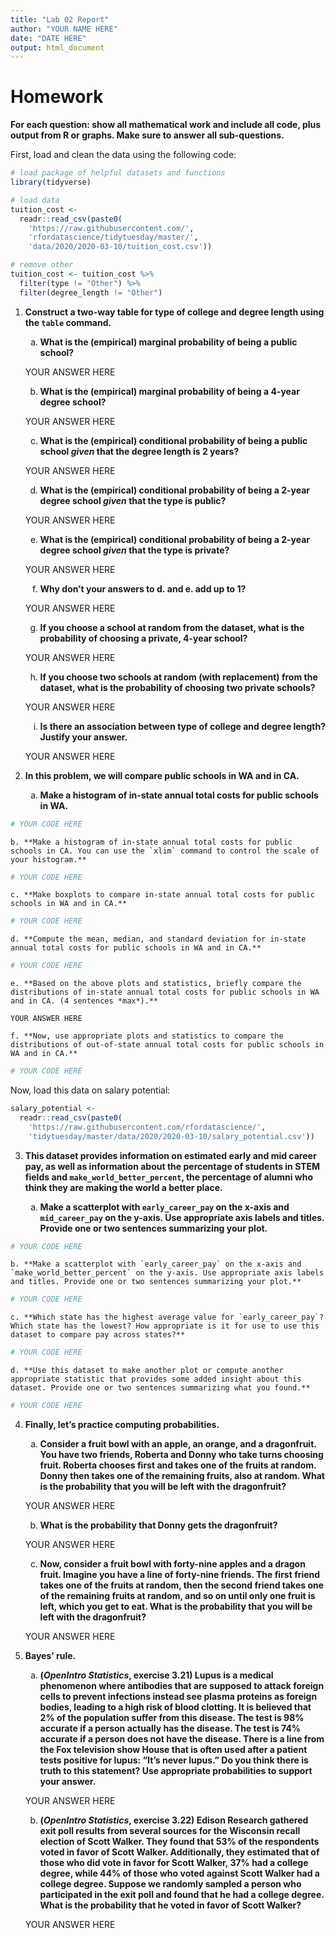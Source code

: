 ```yaml
---
title: "Lab 02 Report"
author: "YOUR NAME HERE"
date: "DATE HERE"
output: html_document
---
```


# Homework

**For each question: show all mathematical work and include all code, plus output from R or graphs. Make sure to answer all sub-questions.**

First, load and clean the data using the following code:
```r
# load package of helpful datasets and functions
library(tidyverse)

# load data
tuition_cost <-
  readr::read_csv(paste0(
    'https://raw.githubusercontent.com/',
    'rfordatascience/tidytuesday/master/',
    'data/2020/2020-03-10/tuition_cost.csv'))

# remove other
tuition_cost <- tuition_cost %>%
  filter(type != "Other") %>%
  filter(degree_length != "Other")
```

1. **Construct a two-way table for type of college and degree length using the `table` command.** 

    a. **What is the (empirical) marginal probability of being a public school?**
    
    YOUR ANSWER HERE
    
    b. **What is the (empirical) marginal probability of being a 4-year degree school?**
    
    YOUR ANSWER HERE
    
    c. **What is the (empirical) conditional  probability of being a public school *given* that the degree length is 2 years?**
    
    YOUR ANSWER HERE
    
    d. **What is the (empirical) conditional probability of being a 2-year degree school *given* that the type is public?**
    
    YOUR ANSWER HERE
    
    e. **What is the (empirical) conditional probability of being a 2-year degree school *given* that the type is private?**
    
    YOUR ANSWER HERE
    
    f. **Why don't your answers to d. and e. add up to 1?**
    
    YOUR ANSWER HERE
    
    g. **If you choose a school at random from the dataset, what is the probability of choosing a private, 4-year school?**
    
    YOUR ANSWER HERE
    
    h. **If you choose two schools at random (with replacement) from the dataset, what is the probability of choosing two private schools?**
    
    YOUR ANSWER HERE
    
    i. **Is there an association between type of college and degree length? Justify your answer.**
    
    YOUR ANSWER HERE
    
2. **In this problem, we will compare public schools in WA and in CA.** 

    a. **Make a histogram of in-state annual total costs for public schools in WA.**
    
```r
# YOUR CODE HERE
```
    
    b. **Make a histogram of in-state annual total costs for public schools in CA. You can use the `xlim` command to control the scale of your histogram.**
    
```r
# YOUR CODE HERE
```    
    
    c. **Make boxplots to compare in-state annual total costs for public schools in WA and in CA.**
    
```r
# YOUR CODE HERE
```
    
    d. **Compute the mean, median, and standard deviation for in-state annual total costs for public schools in WA and in CA.**
    
```r
# YOUR CODE HERE
```

    e. **Based on the above plots and statistics, briefly compare the distributions of in-state annual total costs for public schools in WA and in CA. (4 sentences *max*).**
    
    YOUR ANSWER HERE
    
    f. **Now, use appropriate plots and statistics to compare the distributions of out-of-state annual total costs for public schools in WA and in CA.**
  
    
```r
# YOUR CODE HERE
```
  
Now, load this data on salary potential:
```r
salary_potential <- 
  readr::read_csv(paste0(
    'https://raw.githubusercontent.com/rfordatascience/',
    'tidytuesday/master/data/2020/2020-03-10/salary_potential.csv'))
```
  
3. **This dataset provides information on estimated early and mid career pay, as well as information about the percentage of students in STEM fields and `make_world_better_percent`, the percentage of alumni who think they are making the world a better place.**

    a. **Make a scatterplot with `early_career_pay` on the x-axis and `mid_career_pay` on the y-axis. Use appropriate axis labels and titles. Provide one or two sentences summarizing your plot.** 
    
```r
# YOUR CODE HERE
```
    
    b. **Make a scatterplot with `early_career_pay` on the x-axis and `make_world_better_percent` on the y-axis. Use appropriate axis labels and titles. Provide one or two sentences summarizing your plot.**
    
```r
# YOUR CODE HERE
```
    
    c. **Which state has the highest average value for `early_career_pay`? Which state has the lowest? How appropriate is it for use to use this dataset to compare pay across states?**

```r
# YOUR CODE HERE
```
    
    d. **Use this dataset to make another plot or compute another appropriate statistic that provides some added insight about this dataset. Provide one or two sentences summarizing what you found.**

```r
# YOUR CODE HERE
```

4. **Finally, let's practice computing probabilities.** 

    a. **Consider a fruit bowl with an apple, an orange, and a dragonfruit. You have two friends, Roberta and Donny who take turns choosing fruit. Roberta chooses first and takes one of the fruits at random. Donny then takes one of the remaining fruits, also at random. What is the probability that you will be left with the dragonfruit?**
    
    YOUR ANSWER HERE
    
    b. **What is the probability that Donny gets the dragonfruit?**
    
    YOUR ANSWER HERE
    
    c. **Now, consider a fruit bowl with forty-nine apples and a dragon fruit. Imagine you have a line of forty-nine friends. The first friend takes one of the fruits at random, then the second friend takes one of the remaining fruits at random, and so on until only one fruit is left, which you get to eat. What is the probability that you will be left with the dragonfruit?**
    
    YOUR ANSWER HERE

5. **Bayes' rule.** 

    a. **(*OpenIntro Statistics*, exercise 3.21) Lupus is a medical phenomenon where antibodies that are supposed to attack foreign cells to prevent infections instead see plasma proteins as foreign bodies, leading to a high risk of blood clotting. It is believed that 2% of the population suffer from this disease. The test is 98% accurate if a person actually has the disease. The test is 74% accurate if a person does not have the disease. There is a line from the Fox television show House that is often used after a patient tests positive for lupus: “It’s never lupus.” Do you think there is truth to this statement? Use appropriate probabilities to support your answer.**
    
    YOUR ANSWER HERE
    
    b. **(*OpenIntro Statistics*, exercise 3.22) Edison Research gathered exit poll results from several sources for the Wisconsin recall election of Scott Walker. They found that 53% of the respondents voted in favor of Scott Walker. Additionally, they estimated that of those who did vote in favor for Scott Walker, 37% had a college degree, while 44% of those who voted against Scott Walker had a college degree. Suppose we randomly sampled a person who participated in the exit poll and found that he had a college degree. What is the probability that he voted in favor of Scott Walker?**
    
    YOUR ANSWER HERE

